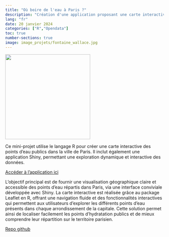 ```yaml
---
title: "Où boire de l'eau à Paris ?"
description: "Création d'une application proposant une carte interactive des points d'eau publics à Paris."
lang: "fr"
date: 20 janvier 2024
categories: ["R","Opendata"]
toc: true
number-sections: true
image: image_projets/fontaine_wallace.jpg
---
```


![](image_projets/fontaine_wallace.jpg){fig-align="center" width="270"}

Ce mini-projet utilise le langage R pour créer une carte interactive des points d'eau publics dans la ville de Paris. Il inclut également une application Shiny, permettant une exploration dynamique et interactive des données.

[Accéder à l'application ici](https://d5s8zi-rs-kaki.shinyapps.io/Map-of-water-points-in-paris/)

L'objectif principal est de fournir une visualisation géographique claire et accessible des points d'eau répartis dans Paris, via une interface conviviale développée avec Shiny. La carte interactive est réalisée grâce au package Leaflet en R, offrant une navigation fluide et des fonctionnalités interactives qui permettent aux utilisateurs d'explorer les différents points d'eau présents dans chaque arrondissement de la capitale. Cette solution permet ainsi de localiser facilement les points d'hydratation publics et de mieux comprendre leur répartition sur le territoire parisien.

[Repo github](https://github.com/rachidsahli/Map-of-water-points-in-paris)